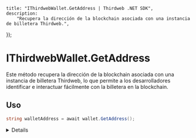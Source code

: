 
	title: "IThirdwebWallet.GetAddress | Thirdweb .NET SDK",
	description:
		"Recupera la dirección de la blockchain asociada con una instancia de billetera Thirdweb.",
});

# IThirdwebWallet.GetAddress

Este método recupera la dirección de la blockchain asociada con una instancia de billetera Thirdweb, lo que permite a los desarrolladores identificar e interactuar fácilmente con la billetera en la blockchain.

## Uso

```csharp
string walletAddress = await wallet.GetAddress();
```

<Details summary="Valor de retorno">

`string`

La dirección de blockchain como una `string` hexadecimal. Esta dirección identifica de manera única la billetera en la blockchain, permitiendo interacciones como transacciones o llamadas a contratos inteligentes.

</Details>

